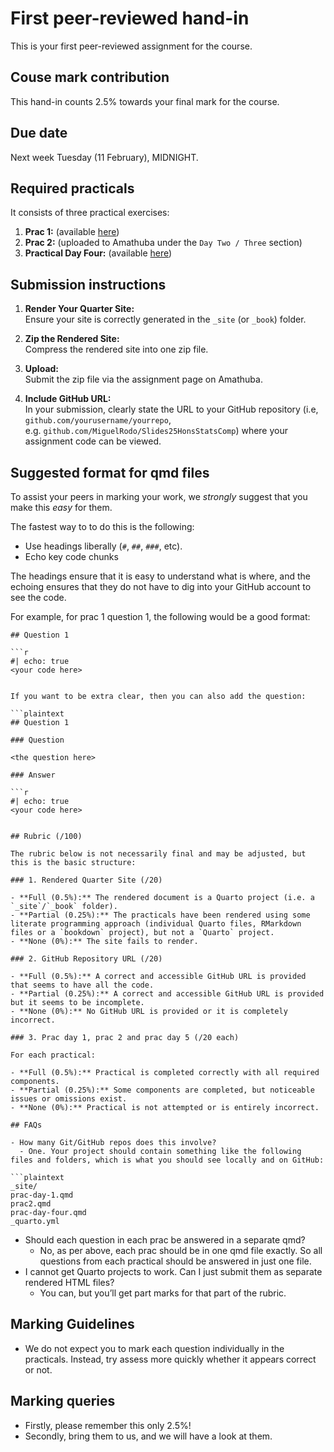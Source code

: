 # First peer-reviewed hand-in

This is your first peer-reviewed assignment for the course.

## Couse mark contribution

This hand-in counts 2.5% towards your final mark for the course.

## Due date

Next week Tuesday (11 February), MIDNIGHT.

## Required practicals

It consists of three practical exercises:

1. **Prac 1:** (available [here](https://miguelrodo.github.io/Slides25HonsStatsComp/prac1.html))  
2. **Prac 2:** (uploaded to Amathuba under the `Day Two / Three` section)  
3. **Practical Day Four:** (available [here](https://miguelrodo.github.io/Slides25HonsStatsComp/prac-day-four.html))

## Submission instructions

1. **Render Your Quarter Site:**  
   Ensure your site is correctly generated in the `_site` (or `_book`) folder.

2. **Zip the Rendered Site:**  
   Compress the rendered site into one zip file.

3. **Upload:**  
   Submit the zip file via the assignment page on Amathuba.

4. **Include GitHub URL:**  
   In your submission, clearly state the URL to your GitHub repository (i.e, `github.com/yourusername/yourrepo`, e.g. `github.com/MiguelRodo/Slides25HonsStatsComp`) where your assignment code can be viewed.

## Suggested format for qmd files

To assist your peers in marking your work, we *strongly* suggest that you make this *easy* for them.

The fastest way to to do this is the following:

- Use headings liberally (`#`, `##`, `###`, etc).
- Echo key code chunks

The headings ensure that it is easy to understand what is where, and the echoing ensures that they do not have to dig into your GitHub account to see the code.

For example, for prac 1 question 1, the following would be a good format:

```plaintext
## Question 1

```r
#| echo: true
<your code here>
```

```

If you want to be extra clear, then you can also add the question:

```plaintext
## Question 1

### Question

<the question here>

### Answer

```r
#| echo: true
<your code here>
```
```

## Rubric (/100)

The rubric below is not necessarily final and may be adjusted, but this is the basic structure:

### 1. Rendered Quarter Site (/20)

- **Full (0.5%):** The rendered document is a Quarto project (i.e. a `_site`/`_book` folder).
- **Partial (0.25%):** The practicals have been rendered using some literate programming approach (individual Quarto files, RMarkdown files or a `bookdown` project), but not a `Quarto` project.
- **None (0%):** The site fails to render.

### 2. GitHub Repository URL (/20)

- **Full (0.5%):** A correct and accessible GitHub URL is provided that seems to have all the code.
- **Partial (0.25%):** A correct and accessible GitHub URL is provided but it seems to be incomplete.
- **None (0%):** No GitHub URL is provided or it is completely incorrect.

### 3. Prac day 1, prac 2 and prac day 5 (/20 each)

For each practical:

- **Full (0.5%):** Practical is completed correctly with all required components.
- **Partial (0.25%):** Some components are completed, but noticeable issues or omissions exist.
- **None (0%):** Practical is not attempted or is entirely incorrect.

## FAQs

- How many Git/GitHub repos does this involve?
  - One. Your project should contain something like the following files and folders, which is what you should see locally and on GitHub:

```plaintext
_site/
prac-day-1.qmd
prac2.qmd
prac-day-four.qmd
_quarto.yml
```

- Should each question in each prac be answered in a separate qmd?
  - No, as per above, each prac should be in one qmd file exactly. So all questions from each practical should be answered in just one file.

- I cannot get Quarto projects to work. Can I just submit them as separate rendered HTML files?
  - You can, but you'll get part marks for that part of the rubric.

## Marking Guidelines

- We do not expect you to mark each question individually in the practicals. Instead, try assess more quickly whether it appears correct or not. 

## Marking queries

- Firstly, please remember this only 2.5%!
- Secondly, bring them to us, and we will have a look at them.
